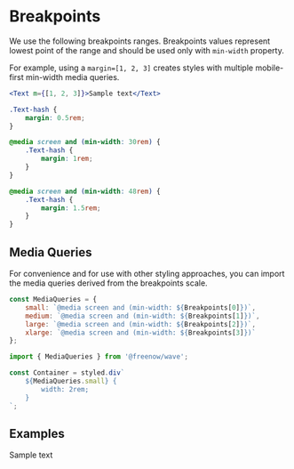
<Meta title="Essentials/Breakpoints" component={Breakpoints} />

# Breakpoints

We use the following breakpoints ranges. Breakpoints values represent lowest point of the range
and should be used only with `min-width` property.

<BreakpointsTable />

For example, using a `margin=[1, 2, 3]` creates styles with multiple mobile-first min-width media queries.

```jsx
<Text m={[1, 2, 3]}>Sample text</Text>
```

```css
.Text-hash {
    margin: 0.5rem;
}

@media screen and (min-width: 30rem) {
    .Text-hash {
        margin: 1rem;
    }
}

@media screen and (min-width: 48rem) {
    .Text-hash {
        margin: 1.5rem;
    }
}
```

## Media Queries

For convenience and for use with other styling approaches, you can import the media queries derived from the breakpoints scale.

```js
const MediaQueries = {
    small: `@media screen and (min-width: ${Breakpoints[0]})`,
    medium: `@media screen and (min-width: ${Breakpoints[1]})`,
    large: `@media screen and (min-width: ${Breakpoints[2]})`,
    xlarge: `@media screen and (min-width: ${Breakpoints[3]})`
};
```

```jsx
import { MediaQueries } from '@freenow/wave';

const Container = styled.div`
    ${MediaQueries.small} {
        width: 2rem;
    }
`;
```

## Examples

<Canvas>
    <Text fontSize={[1, 2, 3, 4, 5]}>Sample text</Text>
</Canvas>
